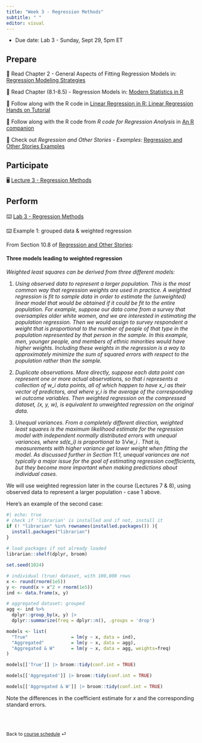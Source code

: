 ```yaml
---
title: "Week 3 - Regression Methods"
subtitle: " "
editor: visual
---
```


::: callout-important
-   Due date: Lab 3 - Sunday, Sept 29, 5pm ET
:::

## Prepare

📖 Read Chapter 2 - General Aspects of Fitting Regression Models in: [Regression Modeling Strategies](https://warin.ca/ressources/books/2015_Book_RegressionModelingStrategies.pdf)

📖 Read Chapter (8.1-8.5) - Regression Models in: [Modern Statistics in R](https://modernstatisticswithr.com/regression.html)

📖 Follow along with the R code in [Linear Regression in R: Linear Regression Hands on Tutorial](https://libguides.princeton.edu/R-linear_regression)

📖 Follow along with the R code from *R code for Regression Analysis* in [An R companion](https://www.csub.edu/~emontoya2/rcomp/reg.html)

📖 Check out *Regression and Other Stories - Examples*: [Regression and Other Stories Examples](https://avehtari.github.io/ROS-Examples/examples.html)

## Participate

🖥️ [Lecture 3 - Regression Methods](/slides/BSMM_8740_lec_03.html)

## Perform

⌨️ [Lab 3 - Regression Methods](/labs/BSMM_8740_lab_3.html "Lab instructions")

⌨️ Example 1: grouped data & weighted regression

From Section 10.8 of [Regression and Other Stories](https://users.aalto.fi/~ave/ROS.pdf):

#### Three models leading to weighted regression

*Weighted least squares can be derived from three different models:*

1.  *Using observed data to represent a larger population. This is the most common way that regression weights are used in practice. A weighted regression is fit to sample data in order to estimate the (unweighted) linear model that would be obtained if it could be fit to the entire population. For example, suppose our data come from a survey that oversamples older white women, and we are interested in estimating the population regression. Then we would assign to survey respondent a weight that is proportional to the number of people of that type in the population represented by that person in the sample. In this example, men, younger people, and members of ethnic minorities would have higher weights. Including these weights in the regression is a way to approximately minimize the sum of squared errors with respect to the population rather than the sample.*

2.  *Duplicate observations. More directly, suppose each data point can represent one or more actual observations, so that i represents a collection of w_i data points, all of which happen to have x_i as their vector of predictors, and where y_i is the average of the corresponding wi outcome variables. Then weighted regression on the compressed dataset, (x, y, w), is equivalent to unweighted regression on the original data.*

3.  *Unequal variances. From a completely different direction, weighted least squares is the maximum likelihood estimate for the regression model with independent normally distributed errors with unequal variances, where sd(ε_i) is proportional to 1/√w_i . That is, measurements with higher variance get lower weight when fitting the model. As discussed further in Section 11.1, unequal variances are not typically a major issue for the goal of estimating regression coefficients, but they become more important when making predictions about individual cases.*

We will use weighted regression later in the course (Lectures 7 & 8), using observed data to represent a larger population - case 1 above.

Here's an example of the second case:

```r
#| echo: true
# check if 'librarian' is installed and if not, install it
if (! "librarian" %in% rownames(installed.packages()) ){
  install.packages("librarian")
}
  
# load packages if not already loaded
librarian::shelf(dplyr, broom)

set.seed(1024)

# individual (true) dataset, with 100,000 rows
x <- round(rnorm(1e5))
y <- round(x + x^2 + rnorm(1e5))
ind <- data.frame(x, y)

# aggregated dataset: grouped
agg <- ind %>%
  dplyr::group_by(x, y) |> 
  dplyr::summarize(freq = dplyr::n(), .groups = 'drop') 

models <- list( 
  "True"                = lm(y ~ x, data = ind),
  "Aggregated"          = lm(y ~ x, data = agg),
  "Aggregated & W"      = lm(y ~ x, data = agg, weights=freq)
)

models[['True']] |> broom::tidy(conf.int = TRUE)

models[['Aggregated']] |> broom::tidy(conf.int = TRUE)

models[['Aggregated & W']] |> broom::tidy(conf.int = TRUE)

```

Note the differences in the coefficient estimate for $x$ and the corresponding standard errors.

<br><br>

::: {style="font-size: 0.875em;"}
Back to [course schedule](/ "Course schedule") ⏎
:::
